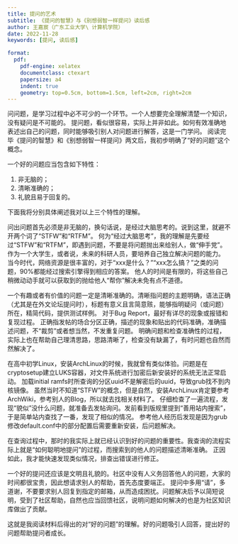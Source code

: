 ```yaml
---
title: 提问的艺术
subtitle: 《提问的智慧》与《别想弱智一样提问》读后感
author: 王嘉宸（广东工业大学\ 计算机学院）
date: 2022-11-28
keywords: [提问, 读后感]

format:
  pdf:
    pdf-engine: xelatex
    documentclass: ctexart
    papersize: a4
    indent: true
    geometry: top=0.5cm, bottom=1.5cm, left=2cm, right=2cm
---
```


问问题，是学习过程中必不可少的一个环节。一个人想要完全理解清楚一个知识，没有疑问是不可能的。
提问题，看似很容易，实际上并非如此。如何有效准确地表述出自己的问题，同时能够吸引别人对问题进行解答，这是一门学问。
阅读完毕《提问的智慧》和《别想弱智一样提问》两文后，我初步明确了“好的问题”这个概念。

一个好的问题应当包含如下特性：

1. 非无脑的；
2. 清晰准确的；
3. 礼貌且易于回复的。

下面我将分别具体阐述我对以上三个特性的理解。

问出问题首先必须是非无脑的，换句话说，是经过大脑思考的。说到这里，就避不开两个词了“STFW”和“RTFM”。
何为“经过大脑思考”，我的理解是先要经过“STFW”和“RTFM”，即遇到问题，不要是将问题抛出来给别人，做“伸手党”。
作为一个大学生，或者说，未来的科研人员，要培养自己独立解决问题的能力。
当今时代，网络资源是很丰富的，对于“xxx是什么？”“xxx怎么搞？”之类的问题，90%都能经过搜索引擎得到相应的答案。
他人的时间是有限的，将这些自己稍微动动手就可以获取到的抛给他人“帮你”解决未免有点不道德。

一个有趣或者有价值的问题一定是清晰准确的。清晰指问题的主题明确，语法正确（尤其是在外文论坛提问时），标题有意义且言简意赅，能够指明疑问（或问题）所在，精简代码，提供测试样例。
对于Bug Report，最好有详尽的现象或报错和复现过程。
正确指发帖的场合分区正确，描述的现象和贴出的代码准确，准确描述问题，不“裁剪”或者想当然，不发重复问题。
明确问题和检查准确性的过程，实际上也在帮助自己理清思路，思路清晰了，检查没有缺漏了，有时问题也自然而然解决了。

在高中初学Linux，安装ArchLinux的时候，我就曾有类似体验。问题是在cryptosetup建立LUKS容器，对文件系统进行加密后新安装好的系统无法正常启动。
加载initial ramfs时所查询的分区uuid不是解密后的uuid，导致grub找不到内核镜像。
虽然当时不知道“STFW”的概念，但是自然，安装ArchLinux肯定要参考ArchWiki，参考别人的Blog，所以就去找相关材料了。
仔细检查了一遍流程，发现“貌似”没什么问题，就准备去发帖询问。发前看到版规里提到“善用站内搜索”，于是简单站内查找了一番，发现了相似的情况。
参考他人经历后发现是因为grub修改default.conf中的部分配置后需要重新安装，后问题解决。

在查询过程中，那时的我实际上就已经认识到好的问题的重要性。我查询的流程实际上就是“如何聪明地提问”的过程，而搜索到的他人的问题描述清晰准确。
正因如此，我才能快速发现类似情况，排查出错误进行修正。

一个好的提问还应该是文明且礼貌的。社区中没有人义务回答他人的问题，大家的时间都很宝贵，因此想请求别人的帮助，首先态度要端正。
提问中多用“请”，多道谢，不要要求别人回复到指定的邮箱，从而造成困扰。问题解决后予以简短说明，受到了社区帮助，自然也应当回馈社区，说明问题如何解决的也是为社区知识库做出了贡献。

这就是我阅读材料后得出的对“好的问题”的理解。好的问题吸引人回答，提出好的问题帮助提问者成长。
